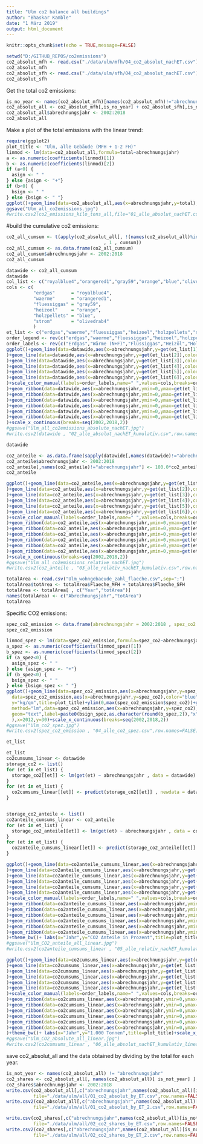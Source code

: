 ```yaml
---
title: "Ulm co2 balance all buildings"
author: "Bhaskar Kamble"
date: "1 März 2019"
output: html_document
---
```



```r
knitr::opts_chunk$set(echo = TRUE,message=FALSE)
```

```r
setwd("D:/GITHUB_REPOS/co2emissions")
co2_absolut_mfh <- read.csv("./data/ulm/mfh/04_co2_absolut_nachET.csv")
co2_absolut_mfh
co2_absolut_sfh <- read.csv("./data/ulm/sfh/04_co2_absolut_nachET.csv")
co2_absolut_sfh
```


Get the total co2 emissions:
```r
is_no_year <- names(co2_absolut_mfh)[names(co2_absolut_mfh)!="abrechnungsjahr"]
co2_absolut_all <- co2_absolut_mfh[,is_no_year] + co2_absolut_sfh[,is_no_year]
co2_absolut_all$abrechnungsjahr <- 2002:2018
co2_absolut_all
```


Make a plot of the total emissions with the linear trend:

```r
require(ggplot2)
plot_title <- "Ulm, alle Gebäude (MFH + 1-2 FH)"
linmod <- lm(data=co2_absolut_all,formula=total~abrechnungsjahr)
a <- as.numeric(coefficients(linmod)[1])
b <- as.numeric(coefficients(linmod)[2])
if (a<0) {
  asign <- " "
} else {asign <- "+"}
if (b<0) {
  bsign <- " "
} else {bsign <- " "}
ggplot()+geom_line(data=co2_absolut_all,aes(x=abrechnungsjahr,y=total),color="blue")+geom_point(data=co2_absolut_all,aes(x=abrechnungsjahr,y=total),color="blue")+theme_bw()+labs(x="Jahr",y="1.000 Tonnen",title=plot_title)+ylim(0,max(co2_absolut_all$total))+geom_smooth(method="lm",data=co2_absolut_all,aes(x=abrechnungsjahr,y=total),se=FALSE)+annotate(geom="text",label=paste0(bsign,as.character(round(b,2)),"x",asign,as.character(round(a,0))),x=2008,y=160)+scale_x_continuous(breaks=seq(2002,2018,2))
ggsave("Ulm_all_co2emissions.jpg")
#write.csv2(co2_emissions_kilo_tons_all,file="01_alle_absolut_nachET.csv",row.names = FALSE)
```


#build the cumulative co2 emissions:
```r
co2_all_cumsum <- t(apply(co2_absolut_all[, !(names(co2_absolut_all)%in%c("abrechnungsjahr","total"))] 
                                    , 1 , cumsum))
co2_all_cumsum <- as.data.frame(co2_all_cumsum)
co2_all_cumsum$abrechnungsjahr <- 2002:2018
co2_all_cumsum
```

```r
datawide <- co2_all_cumsum
datawide
col_list <- c("royalblue4","orangered1","gray59","orange","blue","olivedrab4")
cols <- c(
          "erdgas"      = "royalblue4",
          "waerme"      = "orangered1",
          "fluessiggas" = "gray59",
          "heizoel"     = "orange",
          "holzpellets" = "blue",
          "strom"       = "olivedrab4"
          )
et_list <- c("erdgas","waerme","fluessiggas","heizoel","holzpellets","strom")
order_legend <- rev(c("erdgas","waerme","fluessiggas","heizoel","holzpellets","strom"))
order_labels <- rev(c("Erdgas","Wärme (N+F)","Flüssiggas","Heizöl","Holzpellets","Strom (D+WP)"))
ggplot()+geom_line(data=datawide,aes(x=abrechnungsjahr,y=get(et_list[1]),color=et_list[1])
)+geom_line(data=datawide,aes(x=abrechnungsjahr,y=get(et_list[2]),color=et_list[2])
)+geom_line(data=datawide,aes(x=abrechnungsjahr,y=get(et_list[3]),color=et_list[3])
)+geom_line(data=datawide,aes(x=abrechnungsjahr,y=get(et_list[4]),color=et_list[4])
)+geom_line(data=datawide,aes(x=abrechnungsjahr,y=get(et_list[5]),color=et_list[5])
)+geom_line(data=datawide,aes(x=abrechnungsjahr,y=get(et_list[6]),color=et_list[6])
)+scale_color_manual(labels=order_labels,name=" ",values=cols,breaks=order_legend
)+geom_ribbon(data=datawide,aes(x=abrechnungsjahr,ymin=0,ymax=get(et_list[6])),fill=col_list[6]
)+geom_ribbon(data=datawide,aes(x=abrechnungsjahr,ymin=0,ymax=get(et_list[5])),fill=col_list[5]
)+geom_ribbon(data=datawide,aes(x=abrechnungsjahr,ymin=0,ymax=get(et_list[4])),fill=col_list[4]
)+geom_ribbon(data=datawide,aes(x=abrechnungsjahr,ymin=0,ymax=get(et_list[3])),fill=col_list[3]
)+geom_ribbon(data=datawide,aes(x=abrechnungsjahr,ymin=0,ymax=get(et_list[2])),fill=col_list[2]
)+geom_ribbon(data=datawide,aes(x=abrechnungsjahr,ymin=0,ymax=get(et_list[1])),fill=col_list[1])+theme_bw()+ labs(x="Jahr",y="1.000 Tonnen",title=plot_title
)+scale_x_continuous(breaks=seq(2002,2018,2))
#ggsave("Ulm_all_co2emissions_absolute_nachET.jpg")
#write.csv2(datawide , "02_alle_absolut_nachET_kumulativ.csv",row.names=FALSE)
```


```r
datawide
```

```r
co2_anteile <- as.data.frame(sapply(datawide[,names(datawide)!="abrechnungsjahr"] , function(obj) obj/datawide$strom)) 
co2_anteile$abrechnungsjahr <- 2002:2018
co2_anteile[,names(co2_anteile)!="abrechnungsjahr"] <- 100.0*co2_anteile[,names(co2_anteile)!="abrechnungsjahr"]
co2_anteile
```


```r
ggplot()+geom_line(data=co2_anteile,aes(x=abrechnungsjahr,y=get(et_list[1]),color=et_list[1])
)+geom_line(data=co2_anteile,aes(x=abrechnungsjahr,y=get(et_list[2]),color=et_list[2])
)+geom_line(data=co2_anteile,aes(x=abrechnungsjahr,y=get(et_list[3]),color=et_list[3])
)+geom_line(data=co2_anteile,aes(x=abrechnungsjahr,y=get(et_list[4]),color=et_list[4])
)+geom_line(data=co2_anteile,aes(x=abrechnungsjahr,y=get(et_list[5]),color=et_list[5])
)+geom_line(data=co2_anteile,aes(x=abrechnungsjahr,y=get(et_list[6]),color=et_list[6])
)+scale_color_manual(labels=order_labels,name=" ",values=cols,breaks=order_legend
)+geom_ribbon(data=co2_anteile,aes(x=abrechnungsjahr,ymin=0,ymax=get(et_list[6])),fill=col_list[6]
)+geom_ribbon(data=co2_anteile,aes(x=abrechnungsjahr,ymin=0,ymax=get(et_list[5])),fill=col_list[5]
)+geom_ribbon(data=co2_anteile,aes(x=abrechnungsjahr,ymin=0,ymax=get(et_list[4])),fill=col_list[4]
)+geom_ribbon(data=co2_anteile,aes(x=abrechnungsjahr,ymin=0,ymax=get(et_list[3])),fill=col_list[3]
)+geom_ribbon(data=co2_anteile,aes(x=abrechnungsjahr,ymin=0,ymax=get(et_list[2])),fill=col_list[2]
)+geom_ribbon(data=co2_anteile,aes(x=abrechnungsjahr,ymin=0,ymax=get(et_list[1])),fill=col_list[1])+theme_bw()+ labs(x="Jahr",y="Anteile in Prozent",title=plot_title
)+scale_x_continuous(breaks=seq(2002,2018,2))
#ggsave("Ulm_all_co2emissions_relative_nachET.jpg")
#write.csv2(co2_anteile , "03_alle_relativ_nachET_kumulativ.csv",row.names=FALSE)
```


```r
totalArea <- read.csv("Ulm_wohngebaeude_zahl_flaeche.csv",sep=";")
totalArea$totArea <- totalArea$Flaeche_MFH + totalArea$Flaeche_SFH
totalArea <- totalArea[ , c("Year","totArea")]
names(totalArea) <- c("Abrechnungsjahr","totArea")
totalArea
```


Specific CO2 emissions:

```r
spez_co2_emission <- data.frame(abrechnungsjahr = 2002:2018 , spez_co2 = 1e6* co2_absolut_all$total/totalArea$totArea) #0.001*rowSums(co2_emissions)/totalArea$totArea)
spez_co2_emission
```


```r
linmod_spez <- lm(data=spez_co2_emission,formula=spez_co2~abrechnungsjahr)
a_spez <- as.numeric(coefficients(linmod_spez)[1])
b_spez <- as.numeric(coefficients(linmod_spez)[2])
if (a_spez<0) {
  asign_spez <- " "
} else {asign_spez <- "+"}
if (b_spez<0) {
  bsign_spez <- " "
} else {bsign_spez <- " "}
ggplot()+geom_line(data=spez_co2_emission,aes(x=abrechnungsjahr,y=spez_co2),color="blue")+geom_point(
  data=spez_co2_emission,aes(x=abrechnungsjahr,y=spez_co2),color="blue")+theme_bw()+labs(x="Jahr",
  y="kg/qm",title=plot_title)+ylim(0,max(spez_co2_emission$spez_co2))+geom_smooth(
  method="lm",data=spez_co2_emission,aes(x=abrechnungsjahr,y=spez_co2),se=FALSE)+annotate(
  geom="text",label=paste0(bsign_spez,as.character(round(b_spez,2)),"x",asign_spez,as.character(round(a_spez,0))
  ),x=2012,y=30)+scale_x_continuous(breaks=seq(2002,2018,2))
#ggsave("Ulm_co2_spez.jpg")
#write.csv2(spez_co2_emission , "04_alle_co2_spez.csv",row.names=FALSE)
```


```r
et_list
```

```r
et_list
co2cumsums_linear <- datawide
storage_co2 <- list()
for (et in et_list) {
  storage_co2[[et]] <- lm(get(et) ~ abrechnungsjahr , data = datawide)
}
for (et in et_list) {
  co2cumsums_linear[[et]] <- predict(storage_co2[[et]] , newdata = datawide)
}


storage_co2_anteile <- list()
co2anteile_cumsums_linear <- co2_anteile
for (et in et_list) {
  storage_co2_anteile[[et]] <- lm(get(et) ~ abrechnungsjahr , data = co2_anteile)
}
for (et in et_list) {
  co2anteile_cumsums_linear[[et]] <- predict(storage_co2_anteile[[et]] , newdata = co2_anteile)
}
```


```r
ggplot()+geom_line(data=co2anteile_cumsums_linear,aes(x=abrechnungsjahr,y=get(et_list[1]),color=et_list[1])
)+geom_line(data=co2anteile_cumsums_linear,aes(x=abrechnungsjahr,y=get(et_list[2]),color=et_list[2])
)+geom_line(data=co2anteile_cumsums_linear,aes(x=abrechnungsjahr,y=get(et_list[3]),color=et_list[3])
)+geom_line(data=co2anteile_cumsums_linear,aes(x=abrechnungsjahr,y=get(et_list[4]),color=et_list[4])
)+geom_line(data=co2anteile_cumsums_linear,aes(x=abrechnungsjahr,y=get(et_list[5]),color=et_list[5])
)+geom_line(data=co2anteile_cumsums_linear,aes(x=abrechnungsjahr,y=get(et_list[6]),color=et_list[6])
)+scale_color_manual(labels=order_labels,name=" ",values=cols,breaks=order_legend
)+geom_ribbon(data=co2anteile_cumsums_linear,aes(x=abrechnungsjahr,ymin=0,ymax=get(et_list[6])),fill=col_list[6]
)+geom_ribbon(data=co2anteile_cumsums_linear,aes(x=abrechnungsjahr,ymin=0,ymax=get(et_list[5])),fill=col_list[5]
)+geom_ribbon(data=co2anteile_cumsums_linear,aes(x=abrechnungsjahr,ymin=0,ymax=get(et_list[4])),fill=col_list[4]
)+geom_ribbon(data=co2anteile_cumsums_linear,aes(x=abrechnungsjahr,ymin=0,ymax=get(et_list[3])),fill=col_list[3]
)+geom_ribbon(data=co2anteile_cumsums_linear,aes(x=abrechnungsjahr,ymin=0,ymax=get(et_list[2])),fill=col_list[2]
)+geom_ribbon(data=co2anteile_cumsums_linear,aes(x=abrechnungsjahr,ymin=0,ymax=get(et_list[1])),fill=col_list[1]
)+theme_bw()+ labs(x="Jahr",y="CO2 Anteile in Prozent",title=plot_title)+scale_x_continuous(breaks=seq(2002,2018,2))
#ggsave("Ulm_CO2_anteile_all_linear.jpg")
#write.csv2(co2anteile_cumsums_linear , "05_alle_relativ_nachET_kumulativ_linear.csv",row.names=FALSE)
```


```r
ggplot()+geom_line(data=co2cumsums_linear,aes(x=abrechnungsjahr,y=get(et_list[1]),color=et_list[1])
)+geom_line(data=co2cumsums_linear,aes(x=abrechnungsjahr,y=get(et_list[2]),color=et_list[2])
)+geom_line(data=co2cumsums_linear,aes(x=abrechnungsjahr,y=get(et_list[3]),color=et_list[3])
)+geom_line(data=co2cumsums_linear,aes(x=abrechnungsjahr,y=get(et_list[4]),color=et_list[4])
)+geom_line(data=co2cumsums_linear,aes(x=abrechnungsjahr,y=get(et_list[5]),color=et_list[5])
)+geom_line(data=co2cumsums_linear,aes(x=abrechnungsjahr,y=get(et_list[6]),color=et_list[6])
)+scale_color_manual(labels=order_labels,name=" ",values=cols,breaks=order_legend
)+geom_ribbon(data=co2cumsums_linear,aes(x=abrechnungsjahr,ymin=0,ymax=get(et_list[6])),fill=col_list[6]
)+geom_ribbon(data=co2cumsums_linear,aes(x=abrechnungsjahr,ymin=0,ymax=get(et_list[5])),fill=col_list[5]
)+geom_ribbon(data=co2cumsums_linear,aes(x=abrechnungsjahr,ymin=0,ymax=get(et_list[4])),fill=col_list[4]
)+geom_ribbon(data=co2cumsums_linear,aes(x=abrechnungsjahr,ymin=0,ymax=get(et_list[3])),fill=col_list[3]
)+geom_ribbon(data=co2cumsums_linear,aes(x=abrechnungsjahr,ymin=0,ymax=get(et_list[2])),fill=col_list[2]
)+geom_ribbon(data=co2cumsums_linear,aes(x=abrechnungsjahr,ymin=0,ymax=get(et_list[1])),fill=col_list[1]
)+theme_bw()+ labs(x="Jahr",y="1.000 Tonnen",title=plot_title)+scale_x_continuous(breaks=seq(2002,2018,2))
#ggsave("Ulm_CO2_absolute_all_linear.jpg")
#write.csv2(co2cumsums_linear , "06_alle_absolut_nachET_kumulativ_linear.csv",row.names=FALSE)
```



save co2_absolut_all and the data obtained by dividing by the total for each year.
```r
is_not_year <- names(co2_absolut_all) != "abrechnungsjahr"
co2_shares <- co2_absolut_all[, names(co2_absolut_all)[ is_not_year] ] / co2_absolut_all$total
co2_shares$abrechnungsjahr <- 2002:2018
write.csv(co2_absolut_all[,c("abrechnungsjahr",names(co2_absolut_all)[is_not_year])],
          file="./data/ulm/all/01_co2_absolut_by_ET.csv",row.names=FALSE)
write.csv2(co2_absolut_all[,c("abrechnungsjahr",names(co2_absolut_all)[is_not_year])],
          file="./data/ulm/all/01_co2_absolut_by_ET_2.csv",row.names=FALSE)

write.csv(co2_shares[,c("abrechnungsjahr",names(co2_absolut_all)[is_not_year])],
          file="./data/ulm/all/02_co2_shares_by_ET.csv",row.names=FALSE)
write.csv2(co2_shares[,c("abrechnungsjahr",names(co2_absolut_all)[is_not_year])],
          file="./data/ulm/all/02_co2_shares_by_ET_2.csv",row.names=FALSE)

```